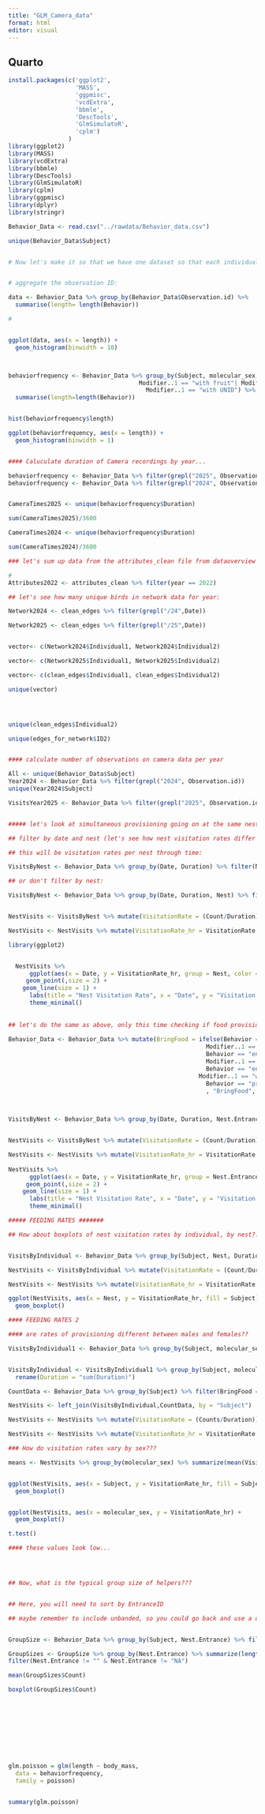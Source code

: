 ```yaml
---
title: "GLM_Camera_data"
format: html
editor: visual
---
```


## Quarto

```r
install.packages(c('ggplot2', 
                   'MASS',
                   'ggpmisc',
                   'vcdExtra',
                   'bbmle',
                   'DescTools',
                   'GlmSimulatoR',
                   'cplm')
                 )
library(ggplot2)
library(MASS)
library(vcdExtra)
library(bbmle)
library(DescTools)
library(GlmSimulatoR)
library(cplm)
library(ggpmisc)
library(dplyr)
library(stringr)

```

```r



Behavior_Data <- read.csv("../rawdata/Behavior_data.csv")

unique(Behavior_Data$Subject)


# Now let's make it so that we have one dataset so that each individual counts as a "sample", and has associated with it a nest, a duration of being filmed (at the nest where it could have been seen), and 


# aggregate the observation ID:

data <- Behavior_Data %>% group_by(Behavior_Data$Observation.id) %>%
  summarise(length= length(Behavior))

# 


ggplot(data, aes(x = length)) +
  geom_histogram(binwidth = 10)



behaviorfrequency <- Behavior_Data %>% group_by(Subject, molecular_sex, body_mass) %>% filter(Behavior =="enter",
                                     Modifier..1 == "with fruit"| Modifier..1 == "with insect"|
                                       Modifier..1 == "with UNID") %>%
  summarise(length=length(Behavior))


hist(behaviorfrequency$length)

ggplot(behaviorfrequency, aes(x = length)) +
  geom_histogram(binwidth = 1)


#### Caluculate duration of Camera recordings by year...

behaviorfrequency <- Behavior_Data %>% filter(grepl("2025", Observation.id))
behaviorfrequency <- Behavior_Data %>% filter(grepl("2024", Observation.id))


CameraTimes2025 <- unique(behaviorfrequency$Duration)

sum(CameraTimes2025)/3600

CameraTimes2024 <- unique(behaviorfrequency$Duration)

sum(CameraTimes2024)/3600

### let's sum up data from the attributes_clean file from dataoverview notebook:

#
Attributes2022 <- attributes_clean %>% filter(year == 2022)

## let's see how many unique birds in network data for year:

Network2024 <- clean_edges %>% filter(grepl("/24",Date))

Network2025 <- clean_edges %>% filter(grepl("/25",Date))


vector<- c(Network2024$Individual1, Network2024$Individual2)

vector<- c(Network2025$Individual1, Network2025$Individual2)

vector<- c(clean_edges$Individual1, clean_edges$Individual2)

unique(vector)




unique(clean_edges$Individual2)

unique(edges_for_network$ID2)


#### calculate number of observations on camera data per year

All <- unique(Behavior_Data$Subject)
Year2024 <- Behavior_Data %>% filter(grepl("2024", Observation.id))
unique(Year2024$Subject)

VisitsYear2025 <- Behavior_Data %>% filter(grepl("2025", Observation.id)) %>% filter(Behavior == "enter")


##### let's look at simultaneous provisioning going on at the same nest(but on different cameras)

## filter by date and nest (let's see how nest visitation rates differ through time at a given nest)

## this will be visitation rates per nest through time:

VisitsByNest <- Behavior_Data %>% group_by(Date, Duration) %>% filter(Nest == "Nest2") %>% filter(Behavior == "enter") %>% summarize(length(Behavior)) %>% rename(Count = "length(Behavior)")

## or don't filter by nest:

VisitsByNest <- Behavior_Data %>% group_by(Date, Duration, Nest) %>% filter(Behavior == "enter") %>% summarize(length(Behavior)) %>% rename(Count = "length(Behavior)")


NestVisits <- VisitsByNest %>% mutate(VisitationRate = (Count/Duration))

NestVisits <- NestVisits %>% mutate(VisitationRate_hr = VisitationRate * 3600) %>% arrange(NestVisits$Date)

library(ggplot2)


  NestVisits %>%
      ggplot(aes(x = Date, y = VisitationRate_hr, group = Nest, color = Nest)) +
     geom_point(,size = 2) +
    geom_line(size = 1) +
      labs(title = "Nest Visitation Rate", x = "Date", y = "Visitation Rate") +
      theme_minimal()
  
  
## let's do the same as above, only this time checking if food provisioning occurs simultaneously at the same nest, different entrances, so group by entrance:
  
Behavior_Data <- Behavior_Data %>% mutate(BringFood = ifelse(Behavior == "enter" &
                                                        Modifier..1 == "with fruit"| 
                                                        Behavior == "enter" &
                                                        Modifier..1 == "with insect"|
                                                        Behavior == "enter" &
                                                      Modifier..1 == "with UNID"|
                                                        Behavior == "provision"
                                                        , "BringFood", "NA"))


  
VisitsByNest <- Behavior_Data %>% group_by(Date, Duration, Nest.Entrance) %>% filter(BringFood == "BringFood") %>% summarize(length(BringFood)) %>% rename(Count = "length(BringFood)")


NestVisits <- VisitsByNest %>% mutate(VisitationRate = (Count/Duration))

NestVisits <- NestVisits %>% mutate(VisitationRate_hr = VisitationRate * 3600) %>% arrange(NestVisits$Date)
  
NestVisits %>%
      ggplot(aes(x = Date, y = VisitationRate_hr, group = Nest.Entrance, color = Nest.Entrance)) +
     geom_point(,size = 2) +
    geom_line(size = 1) +
      labs(title = "Nest Visitation Rate", x = "Date", y = "Visitation Rate") +
      theme_minimal()

##### FEEDING RATES #######

## How about boxplots of nest visitation rates by individual, by nest?:


VisitsByIndividual <- Behavior_Data %>% group_by(Subject, Nest, Duration) %>% filter(BringFood == "BringFood") %>% summarize(length(BringFood)) %>% rename(Count = "length(BringFood)")

NestVisits <- VisitsByIndividual %>% mutate(VisitationRate = (Count/Duration))

NestVisits <- NestVisits %>% mutate(VisitationRate_hr = VisitationRate * 3600) %>% filter(Nest == "Nest2" | Nest == "Nest4")

ggplot(NestVisits, aes(x = Nest, y = VisitationRate_hr, fill = Subject)) +
  geom_boxplot()


```

```r

#### FEEDING RATES 2

#### are rates of provisioning different between males and females??

VisitsByIndividual1 <- Behavior_Data %>% group_by(Subject, molecular_sex, Duration) %>% filter(BringFood == "BringFood") %>% summarize(length(BringFood)) %>% rename(Count = "length(BringFood)")


VisitsByIndividual <- VisitsByIndividual1 %>% group_by(Subject, molecular_sex) %>% summarize(sum(Duration)) %>%
  rename(Duration = "sum(Duration)")

CountData <- Behavior_Data %>% group_by(Subject) %>% filter(BringFood == "BringFood") %>% summarize(length(BringFood)) %>% rename(Counts = "length(BringFood)")

NestVisits <- left_join(VisitsByIndividual,CountData, by = "Subject")

NestVisits <- NestVisits %>% mutate(VisitationRate = (Counts/Duration))

NestVisits <- NestVisits %>% mutate(VisitationRate_hr = VisitationRate * 3600)

### How do visitation rates vary by sex???

means <- NestVisits %>% group_by(molecular_sex) %>% summarize(mean(VisitationRate_hr))


ggplot(NestVisits, aes(x = Subject, y = VisitationRate_hr, fill = Subject)) +
  geom_boxplot()


ggplot(NestVisits, aes(x = molecular_sex, y = VisitationRate_hr) +
  geom_boxplot()

t.test()

#### these values look low...




## Now, what is the typical group size of helpers???


## Here, you will need to sort by EntranceID

## maybe remember to include unbanded, so you could go back and use a different version of the data set...


GroupSize <- Behavior_Data %>% group_by(Subject, Nest.Entrance) %>% filter(BringFood == "BringFood") %>% summarize(length(BringFood)) %>% rename(Count = "length(BringFood)")

GroupSizes <- GroupSize %>% group_by(Nest.Entrance) %>% summarize(length(Subject)) %>% rename(Count = "length(Subject)") %>%
filter(Nest.Entrance != "" & Nest.Entrance != "NA")

mean(GroupSizes$Count)

boxplot(GroupSizes$Count)











```

```r
glm.poisson = glm(length ~ body_mass,
  data = behaviorfrequency,
  family = poisson)


summary(glm.poisson)

```
